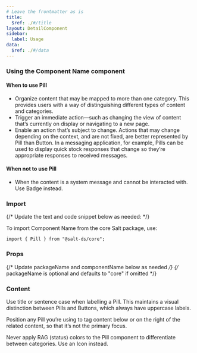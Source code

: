 ```yaml
---
# Leave the frontmatter as is
title:
  $ref: ./#/title
layout: DetailComponent
sidebar:
  label: Usage
data:
  $ref: ./#/data
---
```


### Using the Component Name component

#### When to use Pill

- Organize content that may be mapped to more than one category. This provides users with a way of distinguishing different types of content and categories.
- Trigger an immediate action—such as changing the view of content that’s currently on display or navigating to a new page.
- Enable an action that’s subject to change. Actions that may change depending on the context, and are not fixed, are better represented by Pill than Button. In a messaging application, for example, Pills can be used to display quick stock responses that change so they’re appropriate responses to received messages.

#### When not to use Pill

- When the content is a system message and cannot be interacted with. Use Badge instead.

### Import

{/* Update the text and code snippet below as needed: */}

To import Component Name from the core Salt package, use:

```
import { Pill } from "@salt-ds/core";
```

### Props

{/* Update packageName and componentName below as needed */}
{/* packageName is optional and defaults to "core" if omitted */}

<PropsTable packageName="core" componentName="Pill" />

### Content

Use title or sentence case when labelling a Pill. This maintains a visual distinction between Pills and Buttons, which always have uppercase labels.

Position any Pill you’re using to tag content below or on the right of the related content, so that it’s not the primary focus.

Never apply RAG (status) colors to the Pill component to differentiate between categories. Use an Icon instead.
